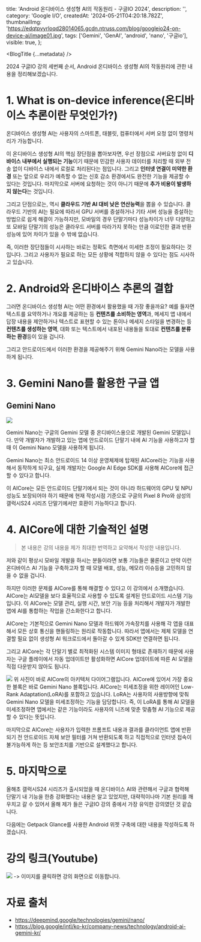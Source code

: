   title: 'Android 온디바이스 생성형 AI의 작동원리 - 구글IO 2024',
  description: '',
  category: 'Google I/O',
  createdAt: '2024-05-21T04:20:18.782Z',
  thumbnailImg:
    'https://edqtpvyrloqd28014065.gcdn.ntruss.com/blog/googleio24-on-device-ai/image01.jpg',
  tags: ['Gemini', 'GenAI', 'android', 'nano', '구글io'],
  visible: true,
};

<BlogTitle {...metadata} />

2024 구글IO 강의 세번째 순서, Android 온디바이스 생성형 AI의 작동원리에 관한 내용을 정리해보겠습니다.

# 1. What is on-device inference(온디바이스 추론이란 무엇인가?)

온디바이스 생성형 AI는 사용자의 스마트폰, 태블릿, 컴퓨터에서 서버 요청 없이 명령처리가 가능합니다.

이 온디바이스 생성형 AI의 핵심 장단점을 뽑아보자면,
우선 장점으로 서버요청 없이 **디바이스 내부에서 실행되는 기능**이기 때문에 민감한 사용자 데이터를 처리할 때 외부 전송 없이 디바이스 내에서 로컬로 처리된다는 점입니다.
그리고 **인터넷 연결이 미약한 환경** 또는 앞으로 우리가 예측할 수 없는 신호 감소 환경에서도 완전한 기능을 제공할 수 있다는 것입니다.
마지막으로 서버에 요청하는 것이 아니기 때문에 **추가 비용이 발생하지 않는다**는 것입니다.

그리고 단점으로는, 역시 **클라우드 기반 AI 대비 낮은 연산능력**을 뽑을 수 있습니다. 클라우드 기반의 AI는 필요에 따라서 GPU 서버를 증설하거나 기타 서버 성능을 증설하는 방법으로 쉽게 해결이 가능하지만, 모바일의 경우 단말기마다 성능차이가 너무 다양하고 또 모바일 단말기의 성능은 클라우드 서버를 따라가지 못하는 만큼 이로인한 결과 반환 성능에 있어 차이가 있을 수 밖에 없습니다.

즉, 이러한 장단점들이 시사하는 바로는 정확도 측면에서 미세한 조정이 필요하다는 것입니다. 그리고 사용자가 필요로 하는 모든 상황에 적합하지 않을 수 있다는 점도 시사하고 있습니다.

# 2. Android와 온디바이스 추론의 결합

그러면 온디바이스 생성형 AI는 어떤 환경에서 활용했을 때 가장 좋을까요?
예를 들자면 텍스트를 요약하거나 개요를 제공하는 등 **컨텐츠를 소비하는 영역**과, 메세지 앱 내에서 답장 내용을 제안하거나 텍스트로 표현할 수 있는 톤이나 메세지 스타일을 변경하는 등 **컨텐츠를 생성하는 영역**, 대화 또는 텍스트에서 내포된 내용들을 토대로 **컨텐츠를 분류하는 환경**등이 있을 겁니다.

그리고 안드로이드에서 이러한 환경을 제공해주기 위해 Gemini Nano라는 모델을 사용하게 됩니다.

# 3. Gemini Nano를 활용한 구글 앱

## Gemini Nano

![](https://edqtpvyrloqd28014065.gcdn.ntruss.com/blog/googleio24-on-device-ai/image02.jpg)

Gemini Nano는 구글의 Gemini 모델 중 온디바이스용으로 개발된 Gemini 모델입니다. 만약 개발자가 개발하고 있는 앱에 안드로이드 단말기 내에 AI 기능을 사용하고자 할 때 이 Gemini Nano 모델을 사용하게 됩니다.

Gemini Nano는 최소 안드로이드 14 이상 운영체제에 탑재된 AICore라는 기능을 사용해서 동작하게 되구요, 실제 개발자는 Google AI Edge SDK를 사용해 AICore에 접근할 수 있다고 합니다.

이 AICore는 모든 안드로이드 단말기에서 되는 것이 아니라 하드웨어의 GPU 및 NPU 성능도 보장되어야 하기 때문에 현재 작성시점 기준으로 구글의 Pixel 8 Pro와 삼성의 갤럭시S24 시리즈 단말기에서만 호환이 가능하다고 합니다.

# 4. AICore에 대한 기술적인 설명

> 본 내용은 강의 내용을 제가 최대한 번역하고 요약해서 작성한 내용입니다.

저와 같이 평상시 모바일 개발을 하시는 분들이라면 보통 기능들은 물론이고 만약 이런 온디바이스 AI 기능을 구축하고자 할 때 모델 배포, 성능, 메모리 이슈등을 고민하지 않을 수 없을 겁니다.

하지만 이러한 문제를 AICore를 통해 해결할 수 있다고 이 강의에서 소개했습니다.
AICore는 AI모델을 보다 효율적으로 사용할 수 있도록 설계된 안드로이드 시스템 기능입니다. 이 AICore는 모델 관리, 실행 시간, 보안 기능 등을 처리해서 개발자가 개발한 앱에 AI를 통합하는 작업을 간소화한다고 합니다.

AICore는 기본적으로 Gemini Nano 모델과 하드웨어 가속장치를 사용해 각 앱을 대표해서 모든 상호 통신을 핸들링하는 원리로 작동합니다. 따라서 앱에서는 제체 모델을 연결할 필요 없이 생성형 AI 워크로드에서 돌아갈 수 있게 SDK만 연결하면 됩니다.

그리고 AICore는 각 단말기 별로 최적화된 시스템 이미지 형태로 존재하기 때문에 사용자는 구글 플레이에서 자동 업데이트만 활성화하면 AICore 업데이트에 따른 AI 모델을 직접 다운받지 않아도 됩니다.

![](https://edqtpvyrloqd28014065.gcdn.ntruss.com/blog/googleio24-on-device-ai/image03.png)
위 사진이 바로 AICore의 아키텍처 다이어그램입니다.
AICore에 있어서 가장 중요한 블록은 바로 Gemini Nano 블록입니다. AICore는 미세조정을 위한 레이어인 Low-Rank Adaptation(LoRA)를 포함하고 있습니다. LoRA는 사용자의 사용방향에 맞춰 Gemini Nano 모델을 미세조정하는 기능을 담당합니다. 즉, 이 LoRA를 통해 AI 모델을 미세조정하면 앱에서는 같은 기능이라도 사용자의 니즈에 맞춘 맞춤형 AI 기능으로 제공할 수 있다는 뜻입니다.

마지막으로 AICore는 사용자가 입력한 프롬프트 내용과 결과를 클라이언트 앱에 반환되기 전 안드로이드 자체 보안 필터를 거쳐 반환되도록 하고 직접적으로 인터넷 접속이 불가능하게 하는 등 보안조치를 기반으로 설계했다고 합니다.

# 5. 마지막으로

올해초 갤럭시S24 시리즈가 출시되었을 때 온디바이스 AI와 관련해서 구글과 협력해 단말기 내 기능을 한층 강화했다는 내용은 알고 있었지만, 대략적이나마 기본 원리를 깨우치고 갈 수 있어서 올해 제가 들은 구글IO 강의 중에서 가장 유익한 강의였던 것 같습니다.

다음에는 Getpack Glance를 사용한 Android 위젯 구축에 대한 내용을 작성하도록 하겠습니다.

# 강의 링크(Youtube)

[![](https://edqtpvyrloqd28014065.gcdn.ntruss.com/blog/googleio24-on-device-ai/image04.jpg)](https://youtu.be/nOinQrCvZkM?si=Ysr7TFoZ5mPDS1uJ)
-> 이미지를 클릭하면 강의 화면으로 이동합니다.

# 자료 출처

- https://deepmind.google/technologies/gemini/nano/
- https://blog.google/intl/ko-kr/company-news/technology/android-ai-gemini-kr/
